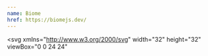 ```yaml
---
name: Biome
href: https://biomejs.dev/
---
```


<svg
  xmlns="http://www.w3.org/2000/svg"
  width="32"
  height="32"
  viewBox="0 0 24 24"
>
  <path
    fill="#60A5FA"
    d="m12 1.608l-5.346 9.259a12.069 12.069 0 0 1 6.326-.219l1.807.426l-1.7 7.208l-1.809-.427c-2.224-.524-4.361.644-5.264 2.507l-1.672-.809c1.276-2.636 4.284-4.232 7.364-3.505l.847-3.592A10.211 10.211 0 0 0 0 22.392h24z"
  />
</svg>
